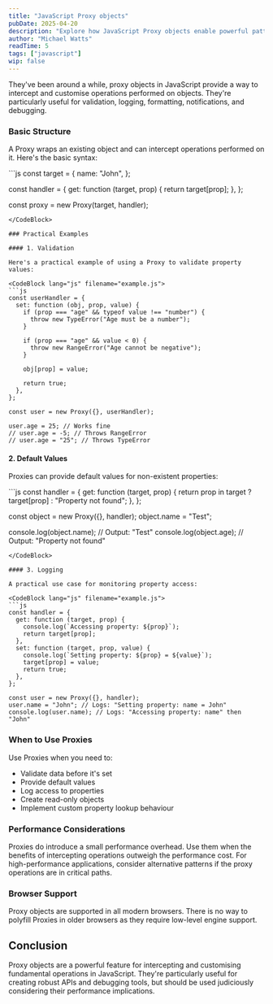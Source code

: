 ```yaml
---
title: "JavaScript Proxy objects"
pubDate: 2025-04-20
description: "Explore how JavaScript Proxy objects enable powerful patterns for validation, logging, default values, and more by intercepting and customizing object operations."
author: "Michael Watts"
readTime: 5
tags: ["javascript"]
wip: false
---
```


<LeadParagraph>
  They've been around a while, proxy objects in JavaScript provide a way to intercept and customise operations performed on objects. They're particularly useful for validation, logging, formatting, notifications, and debugging.
</LeadParagraph>

### Basic Structure

A Proxy wraps an existing object and can intercept operations performed on it. Here's the basic syntax:

<CodeBlock lang="js" filename="example.js">
```js
const target = {
  name: "John",
};

const handler = {
  get: function (target, prop) {
    return target[prop];
  },
};

const proxy = new Proxy(target, handler);
```
</CodeBlock>

### Practical Examples

#### 1. Validation

Here's a practical example of using a Proxy to validate property values:

<CodeBlock lang="js" filename="example.js">
```js
const userHandler = {
  set: function (obj, prop, value) {
    if (prop === "age" && typeof value !== "number") {
      throw new TypeError("Age must be a number");
    }

    if (prop === "age" && value < 0) {
      throw new RangeError("Age cannot be negative");
    }

    obj[prop] = value;

    return true;
  },
};

const user = new Proxy({}, userHandler);

user.age = 25; // Works fine
// user.age = -5; // Throws RangeError
// user.age = "25"; // Throws TypeError
```
</CodeBlock>

#### 2. Default Values

Proxies can provide default values for non-existent properties:

<CodeBlock lang="js" filename="example.js">
```js
const handler = {
  get: function (target, prop) {
    return prop in target ? target[prop] : "Property not found";
  },
};

const object = new Proxy({}, handler);
object.name = "Test";

console.log(object.name); // Output: "Test"
console.log(object.age); // Output: "Property not found"
```
</CodeBlock>

#### 3. Logging

A practical use case for monitoring property access:

<CodeBlock lang="js" filename="example.js">
```js
const handler = {
  get: function (target, prop) {
    console.log(`Accessing property: ${prop}`);
    return target[prop];
  },
  set: function (target, prop, value) {
    console.log(`Setting property: ${prop} = ${value}`);
    target[prop] = value;
    return true;
  },
};

const user = new Proxy({}, handler);
user.name = "John"; // Logs: "Setting property: name = John"
console.log(user.name); // Logs: "Accessing property: name" then "John"
```
</CodeBlock>

### When to Use Proxies

Use Proxies when you need to:

- Validate data before it's set
- Provide default values
- Log access to properties
- Create read-only objects
- Implement custom property lookup behaviour

### Performance Considerations

Proxies do introduce a small performance overhead. Use them when the benefits of intercepting operations outweigh the performance cost. For high-performance applications, consider alternative patterns if the proxy operations are in critical paths.

### Browser Support

Proxy objects are supported in all modern browsers. There is no way to polyfill Proxies in older browsers as they require low-level engine support.

## Conclusion

Proxy objects are a powerful feature for intercepting and customising fundamental operations in JavaScript. They're particularly useful for creating robust APIs and debugging tools, but should be used judiciously considering their performance implications.
